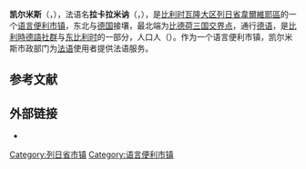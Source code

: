 {{noteTA|G1=比利时地名}}
{{Infobox Belgium municipality
| name = 凯尔米斯
| native_name = <small>{{native name|de|Kelmis}}<br>{{native name|fr|La Calamine}}</small>
| picture = KelmisView.jpg
| picture-legend = 凯尔米斯一览
| map = Kelmis Liège Belgium Map.svg
| map-legend = 凯尔米斯在[[列日省|列日省]]的位置
| arms = BE Kelmis COA.svg
| flag = Flagge Kelmis.svg
| region = {{BE-REG-WAL}}
| community = {{BE-DE}}
| province = {{BE-PROV-LG}}
| arrondissement = [[韋爾維耶區|韋爾維耶區]]
| nis = 63040
| pyramid-date = 
| 0-19 = 
| 20-64 = 
| 65 = 
| foreigners = 
| foreigners-date = 
| mayor = Luc Frank ([[基督教社会党_(比利时)|CSP]]/[[人道主义民主中心|cdH]])
| majority = [[基督教社会党_(比利时)|CSP]]/[[人道主义民主中心|cdH]] - SP/[[社会党_(比利时)|PS]]
| postal-codes = 4720–4728
| telephone-area = 087
| web = [http://www.kelmis.be/ www.kelmis.be]
| coordinates = {{coord|50|42|N|06|00|E|region:BE|display=inline,title}}
}}
'''凯尔米斯'''（{{lang-de|Kelmis}}，{{IPA-de|ˈkɛlmɪs}}），法语名'''拉卡拉米讷'''（{{lang-fr|La Calamine}}，{{IPA-fr|la kalamin}}），是[[比利时|比利时]][[瓦隆大区|瓦隆大区]][[列日省|列日省]][[韋爾維耶區|韋爾維耶區]]的一个[[语言便利市镇|语言便利]][[市镇_(比利时)|市镇]]，东北与[[德国|德国]]接壤，最北端为[[比利时|比]][[德国|德]][[荷兰|荷]][[三邊交界|三国交界点]]，通行[[德语|德语]]，是[[比利時德語社群|比利時德語社群]]与[[奧伊彭-馬爾默迪|东比利时]]的一部分，人口{{wikidata|property|normal+|P1082}}人（{{wikidata|qualifier|P1082|P585}}）。作为一个语言便利市镇，凯尔米斯市政部门为[[法语|法语]]使用者提供法语服务。

== 参考文献 ==
{{Reflist}}

==外部链接==
* {{Commons category-inline|Kelmis}}

{{列日省市镇}}
{{Authority control}}
{{DEFAULTSORT:Kelmis}}
[[Category:列日省市镇|Category:列日省市镇]]
[[Category:语言便利市镇|Category:语言便利市镇]]
{{Liège-geo-stub}}